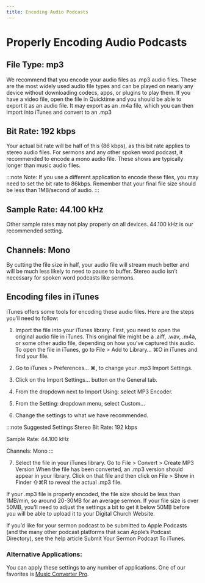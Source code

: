 ```yaml
---
title: Encoding Audio Podcasts
---
```


# Properly Encoding Audio Podcasts

## File Type: mp3

We recommend that you encode your audio files as .mp3 audio files. These are the most widely used audio file types and can be played on nearly any device without downloading codecs, apps, or plugins to play them. If you have a video file, open the file in Quicktime and you should be able to export it as an audio file. It may export as an .m4a file, which you can then import into iTunes and convert to an .mp3

## Bit Rate: 192 kbps

Your actual bit rate will be half of this (86 kbps), as this bit rate applies to stereo audio files. For sermons and any other spoken word podcast, it recommended to encode a mono audio file. These shows are typically longer than music audio files.

:::note
Note: If you use a different application to encode these files, you may need to set the bit rate to 86kbps. Remember that your final file size should be less than 1MB/second of audio.
:::

## Sample Rate: 44.100 kHz

Other sample rates may not play properly on all devices. 44.100 kHz is our recommended setting.

## Channels: Mono

By cutting the file size in half, your audio file will stream much better and will be much less likely to need to pause to buffer. Stereo audio isn’t necessary for spoken word podcasts like sermons.

## Encoding files in iTunes

iTunes offers some tools for encoding these audio files. Here are the steps you’ll need to follow:

1. Import the file into your iTunes library.
First, you need to open the original audio file in iTunes. This original file might be a .aiff, .wav, .m4a, or some other audio file, depending on how you’ve captured this audio. To open the file in iTunes, go to File > Add to Library… ⌘O  in iTunes and find your file.

2. Go to iTunes > Preferences… ⌘,  to change your .mp3 Import Settings.

3. Click on the Import Settings… button on the General tab.

4. From the dropdown next to Import Using: select MP3 Encoder.

5. From the Setting: dropdown menu, select Custom…

6. Change the settings to what we have recommended.

:::note Suggested Settings
Stereo Bit Rate: 192 kbps

Sample Rate: 44.100 kHz

Channels: Mono
:::

7. Select the file in your iTunes library. Go to File > Convert > Create MP3 Version
When the file has been converted, an .mp3 version should appear in your library. Click on that file and then click on File > Show in Finder ⇧⌘R to reveal the actual .mp3 file.

If your .mp3 file is properly encoded, the file size should be less than 1MB/min, so around 20-30MB for an average sermon. If your file size is over 50MB, you’ll need to adjust the settings a bit to get it below 50MB before you will be able to upload it to your Digital Church Website.

If you’d like for your sermon podcast to be submitted to Apple Podcasts (and the many other podcast platforms that scan Apple’s Podcast Directory), see the help article Submit Your Sermon Podcast To iTunes.

### Alternative Applications:

You can apply these settings to any number of applications. One of our favorites is [Music Converter Pro](https://shedworx.com/music-converter-pro/).